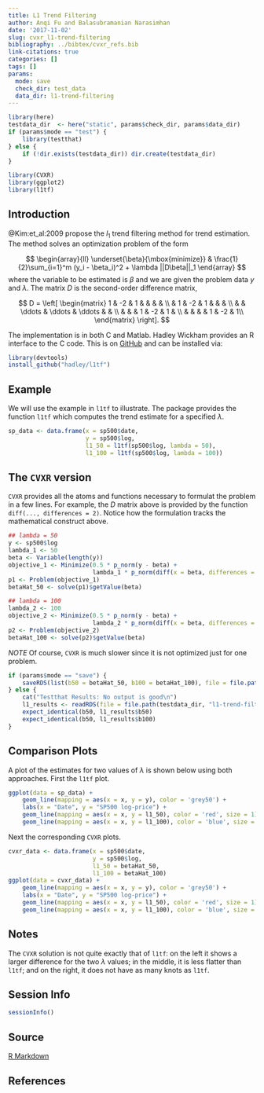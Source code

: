 ```yaml
---
title: L1 Trend Filtering
author: Anqi Fu and Balasubramanian Narasimhan
date: '2017-11-02'
slug: cvxr_l1-trend-filtering
bibliography: ../bibtex/cvxr_refs.bib
link-citations: true
categories: []
tags: []
params:
  mode: save
  check_dir: test_data
  data_dir: l1-trend-filtering
---
```


```r
library(here)
testdata_dir  <- here("static", params$check_dir, params$data_dir) 
if (params$mode == "test") {
    library(testthat)
} else {
    if (!dir.exists(testdata_dir)) dir.create(testdata_dir)
}
```

```r
library(CVXR)
library(ggplot2)
library(l1tf)
```

## Introduction

@Kim:et_al:2009 propose the $l_1$ trend filtering method for trend
 estimation. The method solves an optimization problem of the form

$$
\begin{array}{ll}
\underset{\beta}{\mbox{minimize}} & \frac{1}{2}\sum_{i=1}^m (y_i - \beta_i)^2 + \lambda ||D\beta||_1
\end{array}
$$
where the variable to be estimated is $\beta$ and we are given the
problem data $y$ and $\lambda$. The matrix $D$ is the second-order
difference matrix,

$$
D = 
\left[
\begin{matrix} 1 &  -2  &  1      &        &        &    &   \\ 
                 &   1  & -2      &  1     &        &    &   \\
                 &      &  \ddots & \ddots & \ddots &    &   \\
				 &      &         & 1      & -2     &  1 &   \\
				 &      &         &        & 1      & -2 &  1\\				 
\end{matrix}
\right].
$$

The implementation is in both C and Matlab. Hadley Wickham provides an
R interface to the C code. This is
on [GitHub](https://github.com/hadley/l1tf) and can be installed via:

```r
library(devtools)
install_github("hadley/l1tf")
```

## Example

We will use the example in `l1tf` to illustrate. The package provides
the function `l1tf` which computes the trend estimate for a specified
$\lambda$. 

```r
sp_data <- data.frame(x = sp500$date,
                      y = sp500$log,
                      l1_50 = l1tf(sp500$log, lambda = 50),
                      l1_100 = l1tf(sp500$log, lambda = 100))
```


## The `CVXR` version

`CVXR` provides all the atoms and functions necessary to formulat the
problem in a few lines. For example, the $D$ matrix above is provided
by the function `diff(..., differences = 2)`. Notice how the
formulation tracks the mathematical construct above.


```r
## lambda = 50
y <- sp500$log
lambda_1 <- 50 
beta <- Variable(length(y))
objective_1 <- Minimize(0.5 * p_norm(y - beta) +
                        lambda_1 * p_norm(diff(x = beta, differences = 2), 1))
p1 <- Problem(objective_1)
betaHat_50 <- solve(p1)$getValue(beta)

## lambda = 100
lambda_2 <- 100
objective_2 <- Minimize(0.5 * p_norm(y - beta) +
                        lambda_2 * p_norm(diff(x = beta, differences = 2), 1))
p2 <- Problem(objective_2)
betaHat_100 <- solve(p2)$getValue(beta)
```

_NOTE_ Of course, `CVXR` is much slower since it is not optimized just
for one problem.

```r
if (params$mode == "save") {
    saveRDS(list(b50 = betaHat_50, b100 = betaHat_100), file = file.path(testdata_dir, "l1-trend-filtering1.RDS"))
} else {
    cat("Testthat Results: No output is good\n")
    l1_results <- readRDS(file = file.path(testdata_dir, "l1-trend-filtering1.RDS"))
    expect_identical(b50, l1_results$b50)
    expect_identical(b50, l1_results$b100)
}
```

## Comparison Plots

A plot of the estimates for two values of $\lambda$ is shown below
using both approaches.  First the `l1tf` plot.

```r
ggplot(data = sp_data) +
    geom_line(mapping = aes(x = x, y = y), color = 'grey50') +
    labs(x = "Date", y = "SP500 log-price") +
    geom_line(mapping = aes(x = x, y = l1_50), color = 'red', size = 1) +
    geom_line(mapping = aes(x = x, y = l1_100), color = 'blue', size = 1)
```

Next the corresponding `CVXR` plots. 

```r
cvxr_data <- data.frame(x = sp500$date,
                        y = sp500$log,
                        l1_50 = betaHat_50,
                        l1_100 = betaHat_100)
ggplot(data = cvxr_data) +
    geom_line(mapping = aes(x = x, y = y), color = 'grey50') +
    labs(x = "Date", y = "SP500 log-price") +
    geom_line(mapping = aes(x = x, y = l1_50), color = 'red', size = 1) +
    geom_line(mapping = aes(x = x, y = l1_100), color = 'blue', size = 1)
```

## Notes

The `CVXR` solution is not quite exactly that of `l1tf`: on the left it shows a larger difference for the two
$\lambda$ values; in the middle, it is less flatter than `l1tf`; and
on the right, it does not have as many knots as `l1tf`. 

## Session Info

```r
sessionInfo()
```

## Source

[R Markdown](https://github.com/bnaras/cvxr_docs/blob/master/content/cvxr_examples/l1-trend-filtering.Rmd)

## References
